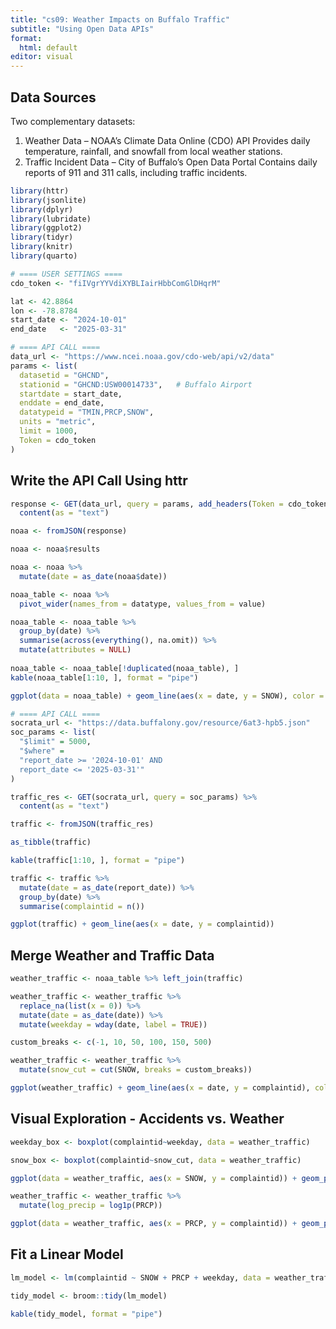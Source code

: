 ```yaml
---
title: "cs09: Weather Impacts on Buffalo Traffic"
subtitle: "Using Open Data APIs"
format: 
  html: default
editor: visual
---
```


## Data Sources

Two complementary datasets:

1.  Weather Data – NOAA’s Climate Data Online (CDO) API Provides daily temperature, rainfall, and snowfall from local weather stations.
2.  Traffic Incident Data – City of Buffalo’s Open Data Portal Contains daily reports of 911 and 311 calls, including traffic incidents.

```r
library(httr)
library(jsonlite)
library(dplyr)
library(lubridate)
library(ggplot2)
library(tidyr)
library(knitr)
library(quarto)

# ==== USER SETTINGS ====
cdo_token <- "fiIVgrYYVdiXYBLIairHbbComGlDHqrM"

lat <- 42.8864
lon <- -78.8784
start_date <- "2024-10-01" 
end_date   <- "2025-03-31"

# ==== API CALL ====
data_url <- "https://www.ncei.noaa.gov/cdo-web/api/v2/data"
params <- list(
  datasetid = "GHCND",
  stationid = "GHCND:USW00014733",   # Buffalo Airport
  startdate = start_date,
  enddate = end_date,
  datatypeid = "TMIN,PRCP,SNOW",
  units = "metric",
  limit = 1000,
  Token = cdo_token
)
```

## Write the API Call Using httr

```r

response <- GET(data_url, query = params, add_headers(Token = cdo_token)) %>%
  content(as = "text")

noaa <- fromJSON(response) 

noaa <- noaa$results

noaa <- noaa %>%
  mutate(date = as_date(noaa$date))

noaa_table <- noaa %>%
  pivot_wider(names_from = datatype, values_from = value)

noaa_table <- noaa_table %>%
  group_by(date) %>%
  summarise(across(everything(), na.omit)) %>%
  mutate(attributes = NULL)
 
noaa_table <- noaa_table[!duplicated(noaa_table), ]
kable(noaa_table[1:10, ], format = "pipe")

```
```r

ggplot(data = noaa_table) + geom_line(aes(x = date, y = SNOW), color = "darkgreen", linetype = "dashed") + geom_line(aes(x = date, y = TMIN), color = "darkblue")


```

```r

# ==== API CALL ====
socrata_url <- "https://data.buffalony.gov/resource/6at3-hpb5.json"
soc_params <- list(
  "$limit" = 5000,
  "$where" = 
  "report_date >= '2024-10-01' AND
  report_date <= '2025-03-31'"
)

traffic_res <- GET(socrata_url, query = soc_params) %>%
  content(as = "text")

traffic <- fromJSON(traffic_res) 

as_tibble(traffic)

kable(traffic[1:10, ], format = "pipe")

traffic <- traffic %>%
  mutate(date = as_date(report_date)) %>%
  group_by(date) %>%
  summarise(complaintid = n())

ggplot(traffic) + geom_line(aes(x = date, y = complaintid))
```

## Merge Weather and Traffic Data

```r


weather_traffic <- noaa_table %>% left_join(traffic)

weather_traffic <- weather_traffic %>%
  replace_na(list(x = 0)) %>%
  mutate(date = as_date(date)) %>%
  mutate(weekday = wday(date, label = TRUE))

custom_breaks <- c(-1, 10, 50, 100, 150, 500)

weather_traffic <- weather_traffic %>%
  mutate(snow_cut = cut(SNOW, breaks = custom_breaks))

ggplot(weather_traffic) + geom_line(aes(x = date, y = complaintid), color = "red") + geom_line(aes(x = date, y = SNOW), color = "darkgreen", linetype = "dashed")
```

## Visual Exploration - Accidents vs. Weather

```r

weekday_box <- boxplot(complaintid~weekday, data = weather_traffic)

```

```r

snow_box <- boxplot(complaintid~snow_cut, data = weather_traffic)

```

```r

ggplot(data = weather_traffic, aes(x = SNOW, y = complaintid)) + geom_point(aes(color = weekday)) + geom_smooth(method = "lm")
```

```r
weather_traffic <- weather_traffic %>%
  mutate(log_precip = log1p(PRCP))

ggplot(data = weather_traffic, aes(x = PRCP, y = complaintid)) + geom_point(aes(color = weekday)) + geom_smooth(method = "lm") + xlim(c(0, 20))
```
## Fit a Linear Model
```r

lm_model <- lm(complaintid ~ SNOW + PRCP + weekday, data = weather_traffic)

tidy_model <- broom::tidy(lm_model)

kable(tidy_model, format = "pipe")
```

